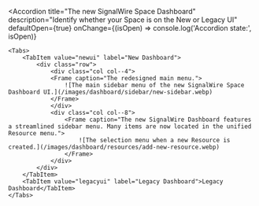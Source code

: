 
<Accordion 
  title="The new SignalWire Space Dashboard"
  description="Identify whether your Space is on the New or Legacy UI"
  defaultOpen={true}
  onChange={(isOpen) => console.log('Accordion state:', isOpen)}
>

    <Tabs>
        <TabItem value="newui" label="New Dashboard">
            <div class="row">
                <div class="col col--4">
                <Frame caption="The redesigned main menu.">
                    ![The main sidebar menu of the new SignalWire Space Dashboard UI.](/images/dashboard/sidebar/new-sidebar.webp)
                </Frame>
                </div>
                <div class="col col--8">
                    <Frame caption="The new SignalWire Dashboard features a streamlined sidebar menu. Many items are now located in the unified Resource menu.">
                        ![The selection menu when a new Resource is created.](/images/dashboard/resources/add-new-resource.webp)
                    </Frame>    
                </div>
            </div>
        </TabItem>
        <TabItem value="legacyui" label="Legacy Dashboard">Legacy Dashboard</TabItem>
    </Tabs>

</Accordion>